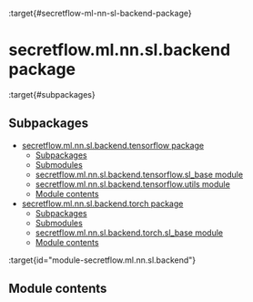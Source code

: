 :target{#secretflow-ml-nn-sl-backend-package}

# secretflow\.ml.nn.sl.backend package

:target{#subpackages}

## Subpackages

<TableOfContents>


  - [secretflow.ml.nn.sl.backend.tensorflow package](secretflow.ml.nn.sl.backend.ml.nn.sl.backend.tensorflow.mdx)
    - [Subpackages](secretflow.ml.nn.sl.backend.ml.nn.sl.backend.tensorflow.mdx#subpackages)
    - [Submodules](secretflow.ml.nn.sl.backend.ml.nn.sl.backend.tensorflow.mdx#submodules)
    - [secretflow.ml.nn.sl.backend.tensorflow.sl\_base module](secretflow.ml.nn.sl.backend.ml.nn.sl.backend.tensorflow.mdx#module-secretflow.ml.nn.sl.backend.tensorflow.sl_base)
    - [secretflow.ml.nn.sl.backend.tensorflow.utils module](secretflow.ml.nn.sl.backend.ml.nn.sl.backend.tensorflow.mdx#module-secretflow.ml.nn.sl.backend.tensorflow.utils)
    - [Module contents](secretflow.ml.nn.sl.backend.ml.nn.sl.backend.tensorflow.mdx#module-secretflow.ml.nn.sl.backend.tensorflow)
  - [secretflow.ml.nn.sl.backend.torch package](secretflow.ml.nn.sl.backend.ml.nn.sl.backend.torch.mdx)
    - [Subpackages](secretflow.ml.nn.sl.backend.ml.nn.sl.backend.torch.mdx#subpackages)
    - [Submodules](secretflow.ml.nn.sl.backend.ml.nn.sl.backend.torch.mdx#submodules)
    - [secretflow.ml.nn.sl.backend.torch.sl\_base module](secretflow.ml.nn.sl.backend.ml.nn.sl.backend.torch.mdx#module-secretflow.ml.nn.sl.backend.torch.sl_base)
    - [Module contents](secretflow.ml.nn.sl.backend.ml.nn.sl.backend.torch.mdx#module-secretflow.ml.nn.sl.backend.torch)
</TableOfContents>

:target{id="module-secretflow.ml.nn.sl.backend"}

## <Target id="module-contents" />Module contents
